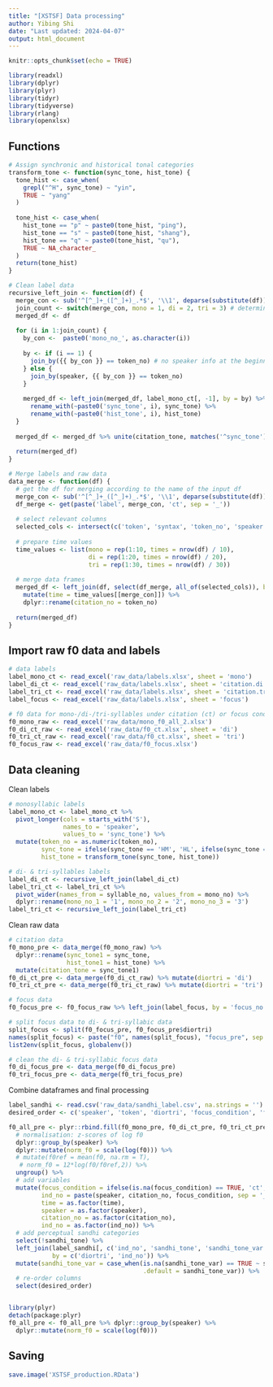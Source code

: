 ```yaml
---
title: "[XSTSF] Data processing"
author: Yibing Shi
date: "Last updated: 2024-04-07"
output: html_document
---
```

```r
knitr::opts_chunk$set(echo = TRUE)

library(readxl)
library(dplyr)
library(plyr)
library(tidyr)
library(tidyverse)
library(rlang)
library(openxlsx)
```

## Functions
```r
# Assign synchronic and historical tonal categories
transform_tone <- function(sync_tone, hist_tone) {
  tone_hist <- case_when(
    grepl("^H", sync_tone) ~ "yin",
    TRUE ~ "yang"
  )
  
  tone_hist <- case_when(
    hist_tone == "p" ~ paste0(tone_hist, "ping"),
    hist_tone == "s" ~ paste0(tone_hist, "shang"),
    hist_tone == "q" ~ paste0(tone_hist, "qu"),
    TRUE ~ NA_character_
  )
  return(tone_hist)
}

# Clean label data
recursive_left_join <- function(df) {
  merge_con <- sub('^[^_]+_([^_]+)_.*$', '\\1', deparse(substitute(df)))
  join_count <- switch(merge_con, mono = 1, di = 2, tri = 3) # determine the upper limit of the loop
  merged_df <- df
  
  for (i in 1:join_count) {
    by_con <-  paste0('mono_no_', as.character(i))
    
    by <- if (i == 1) {
      join_by({{ by_con }} == token_no) # no speaker info at the beginning
    } else {
      join_by(speaker, {{ by_con }} == token_no)
    }
    
    merged_df <- left_join(merged_df, label_mono_ct[, -1], by = by) %>% 
      rename_with(~paste0('sync_tone', i), sync_tone) %>% 
      rename_with(~paste0('hist_tone', i), hist_tone)
  }
  
  merged_df <- merged_df %>% unite(citation_tone, matches('^sync_tone'), remove=FALSE)
  
  return(merged_df)
}

# Merge labels and raw data
data_merge <- function(df) {
  # get the df for merging according to the name of the input df
  merge_con <- sub('^[^_]+_([^_]+)_.*$', '\\1', deparse(substitute(df)))
  df_merge <- get(paste('label', merge_con, 'ct', sep = '_'))
  
  # select relevant columns
  selected_cols <- intersect(c('token', 'syntax', 'token_no', 'speaker', 'citation_tone', 'sync_tone', 'sync_tone1', 'sync_tone2', 'sync_tone3', 'hist_tone', 'hist_tone1', 'hist_tone2', 'hist_tone3'), colnames(df_merge))
  
  # prepare time values
  time_values <- list(mono = rep(1:10, times = nrow(df) / 10),
                      di = rep(1:20, times = nrow(df) / 20),
                      tri = rep(1:30, times = nrow(df) / 30))
  
  # merge data frames
  merged_df <- left_join(df, select(df_merge, all_of(selected_cols)), by = c('token_no', 'speaker')) %>% 
    mutate(time = time_values[[merge_con]]) %>% 
    dplyr::rename(citation_no = token_no)
  
  return(merged_df)
}
```


## Import raw f0 data and labels 
```r
# data labels 
label_mono_ct <- read_excel('raw_data/labels.xlsx', sheet = 'mono')
label_di_ct <- read_excel('raw_data/labels.xlsx', sheet = 'citation.di')
label_tri_ct <- read_excel('raw_data/labels.xlsx', sheet = 'citation.tri')
label_focus <- read_excel('raw_data/labels.xlsx', sheet = 'focus')

# f0 data for mono-/di-/tri-syllables under citation (ct) or focus conditions
f0_mono_raw <- read_excel('raw_data/mono_f0_all_2.xlsx')
f0_di_ct_raw <- read_excel('raw_data/f0_ct.xlsx', sheet = 'di')
f0_tri_ct_raw <- read_excel('raw_data/f0_ct.xlsx', sheet = 'tri')
f0_focus_raw <- read_excel('raw_data/f0_focus.xlsx')
```

## Data cleaning  
Clean labels
```r
# monosyllabic labels
label_mono_ct <- label_mono_ct %>%
  pivot_longer(cols = starts_with('S'),
               names_to = 'speaker',
               values_to = 'sync_tone') %>%
  mutate(token_no = as.numeric(token_no),
         sync_tone = ifelse(sync_tone == 'HM', 'HL', ifelse(sync_tone == 'LM', 'LH', sync_tone)),
         hist_tone = transform_tone(sync_tone, hist_tone))

# di- & tri-syllables labels
label_di_ct <- recursive_left_join(label_di_ct)
label_tri_ct <- label_tri_ct %>%
  pivot_wider(names_from = syllable_no, values_from = mono_no) %>%
  dplyr::rename(mono_no_1 = '1', mono_no_2 = '2', mono_no_3 = '3')
label_tri_ct <- recursive_left_join(label_tri_ct)
```


Clean raw data
```r
# citation data
f0_mono_pre <- data_merge(f0_mono_raw) %>% 
  dplyr::rename(sync_tone1 = sync_tone,
                hist_tone1 = hist_tone) %>% 
  mutate(citation_tone = sync_tone1)
f0_di_ct_pre <- data_merge(f0_di_ct_raw) %>% mutate(diortri = 'di')
f0_tri_ct_pre <- data_merge(f0_tri_ct_raw) %>% mutate(diortri = 'tri')

# focus data
f0_focus_pre <- f0_focus_raw %>% left_join(label_focus, by = 'focus_no')

# split focus data to di- & tri-syllabic data
split_focus <- split(f0_focus_pre, f0_focus_pre$diortri)
names(split_focus) <- paste("f0", names(split_focus), "focus_pre", sep = "_")
list2env(split_focus, globalenv())

# clean the di- & tri-syllabic focus data
f0_di_focus_pre <- data_merge(f0_di_focus_pre)
f0_tri_focus_pre <- data_merge(f0_tri_focus_pre)
```


Combine dataframes and final processing
```r
label_sandhi <- read.csv('raw_data/sandhi_label.csv', na.strings = '') 
desired_order <- c('speaker', 'token', 'diortri', 'focus_condition', 'focus_no', 'citation_tone', 'sandhi_tone', 'syllable_no',  'citation_no', 'ind_no', 'sync_tone1', 'sync_tone2', 'sync_tone3', 'hist_tone1', 'hist_tone2', 'hist_tone3', 'syntax', 'time', 'f0', 'norm_f0')

f0_all_pre <- plyr::rbind.fill(f0_mono_pre, f0_di_ct_pre, f0_tri_ct_pre, f0_di_focus_pre, f0_tri_focus_pre) %>%
  # normalisation: z-scores of log f0
  dplyr::group_by(speaker) %>%
  dplyr::mutate(norm_f0 = scale(log(f0))) %>%
  # mutate(f0ref = mean(f0, na.rm = T),
   # norm_f0 = 12*log(f0/f0ref,2)) %>% 
  ungroup() %>% 
  # add variables
  mutate(focus_condition = ifelse(is.na(focus_condition) == TRUE, 'ct', focus_condition),
         ind_no = paste(speaker, citation_no, focus_condition, sep = '_'),
         time = as.factor(time),
         speaker = as.factor(speaker),
         citation_no = as.factor(citation_no),
         ind_no = as.factor(ind_no)) %>% 
  # add perceptual sandhi categories
  select(!sandhi_tone) %>% 
  left_join(label_sandhi[, c('ind_no', 'sandhi_tone', 'sandhi_tone_var', 'diortri')], 
            by = c('diortri', 'ind_no')) %>% 
  mutate(sandhi_tone_var = case_when(is.na(sandhi_tone_var) == TRUE ~ sandhi_tone,
                                     .default = sandhi_tone_var)) %>% 
  # re-order columns
  select(desired_order) 


library(plyr)
detach(package:plyr)
f0_all_pre <- f0_all_pre %>% dplyr::group_by(speaker) %>% 
  dplyr::mutate(norm_f0 = scale(log(f0)))
```



## Saving
```r
save.image('XSTSF_production.RData')
```

